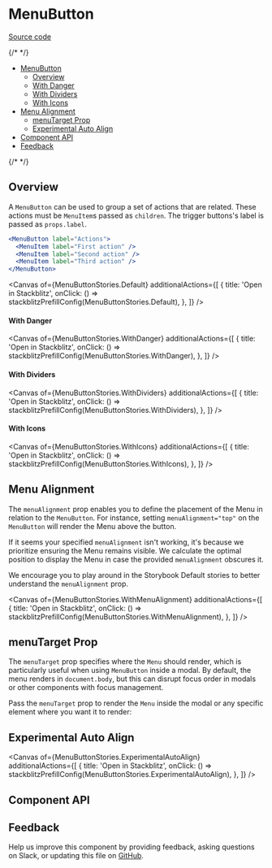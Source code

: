 
<Meta isTemplate />

# MenuButton

[Source code](https://github.com/carbon-design-system/carbon/tree/main/packages/react/src/components/MenuButton)

{/* <!-- START doctoc generated TOC please keep comment here to allow auto update --> <!-- DON'T EDIT THIS SECTION, INSTEAD RE-RUN doctoc TO UPDATE --> */}

- [MenuButton](#menubutton)
  - [Overview](#overview)
  - [With Danger](#with-danger)
  - [With Dividers](#with-dividers)
  - [With Icons](#with-icons)
- [Menu Alignment](#menu-alignment)
  - [menuTarget Prop](#menutarget-prop)
  - [Experimental Auto Align](#experimental-auto-align)
- [Component API](#component-api)
- [Feedback](#feedback)

{/* <!-- END doctoc generated TOC please keep comment here to allow auto update --> */}

## Overview

A `MenuButton` can be used to group a set of actions that are related. These
actions must be `MenuItem`s passed as `children`. The trigger buttons's label is
passed as `props.label`.

```jsx
<MenuButton label="Actions">
  <MenuItem label="First action" />
  <MenuItem label="Second action" />
  <MenuItem label="Third action" />
</MenuButton>
```
<Canvas
  of={MenuButtonStories.Default}
  additionalActions={[
    {
      title: 'Open in Stackblitz',
      onClick: () => stackblitzPrefillConfig(MenuButtonStories.Default),
    },
  ]}
/>

#### With Danger

<Canvas
  of={MenuButtonStories.WithDanger}
  additionalActions={[
    {
      title: 'Open in Stackblitz',
      onClick: () => stackblitzPrefillConfig(MenuButtonStories.WithDanger),
    },
  ]}
/>

#### With Dividers

<Canvas
  of={MenuButtonStories.WithDividers}
  additionalActions={[
    {
      title: 'Open in Stackblitz',
      onClick: () => stackblitzPrefillConfig(MenuButtonStories.WithDividers),
    },
  ]}
/>

#### With Icons

<Canvas
  of={MenuButtonStories.WithIcons}
  additionalActions={[
    {
      title: 'Open in Stackblitz',
      onClick: () => stackblitzPrefillConfig(MenuButtonStories.WithIcons),
    },
  ]}
/>

## Menu Alignment

The `menuAlignment` prop enables you to define the placement of the Menu in
relation to the `MenuButton`. For instance, setting `menuAlignment="top"` on the
`MenuButton` will render the Menu above the button.

If it seems your specified `menuAlignment` isn't working, it's because we
prioritize ensuring the Menu remains visible. We calculate the optimal position
to display the Menu in case the provided `menuAlignment` obscures it.

We encourage you to play around in the Storybook Default stories to better
understand the `menuAlignment` prop.

<Canvas
  of={MenuButtonStories.WithMenuAlignment}
  additionalActions={[
    {
      title: 'Open in Stackblitz',
      onClick: () => stackblitzPrefillConfig(MenuButtonStories.WithMenuAlignment),
    },
  ]}
/>

## menuTarget Prop

The `menuTarget` prop specifies where the `Menu` should render, which is
particularly useful when using `MenuButton` inside a modal. By default, the menu
renders in `document.body`, but this can disrupt focus order in modals or other
components with focus management.

Pass the `menuTarget` prop to render the `Menu` inside the modal or any specific
element where you want it to render:

## Experimental Auto Align

<Canvas
  of={MenuButtonStories.ExperimentalAutoAlign}
  additionalActions={[
    {
      title: 'Open in Stackblitz',
      onClick: () => stackblitzPrefillConfig(MenuButtonStories.ExperimentalAutoAlign),
    },
  ]}
/>

## Component API

<ArgTypes />

## Feedback

Help us improve this component by providing feedback, asking questions on Slack,
or updating this file on
[GitHub](https://github.com/carbon-design-system/carbon/edit/main/packages/react/src/components/MenuButton/MenuButton.mdx).
